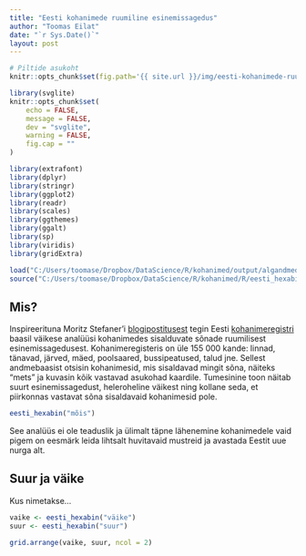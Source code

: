 ```yaml
---
title: "Eesti kohanimede ruumiline esinemissagedus"
author: "Toomas Eilat"
date: "`r Sys.Date()`"
layout: post
---
```


```r
# Piltide asukoht
knitr::opts_chunk$set(fig.path='{{ site.url }}/img/eesti-kohanimede-ruumiline-esinemissagedus-')
```

```r
library(svglite)
knitr::opts_chunk$set(
    echo = FALSE, 
    message = FALSE,
    dev = "svglite",
    warning = FALSE,
    fig.cap = ""
)
```

```r
library(extrafont)
library(dplyr)
library(stringr)
library(ggplot2)
library(readr)
library(scales)
library(ggthemes)
library(ggalt)
library(sp)
library(viridis)
library(gridExtra)

load("C:/Users/toomase/Dropbox/DataScience/R/kohanimed/output/algandmed.RData")
source("C:/Users/toomase/Dropbox/DataScience/R/kohanimed/R/eesti_hexabin.R")

```

## Mis?
Inspireerituna Moritz Stefaner'i [blogipostitusest](http://truth-and-beauty.net/experiments/ach-ingen-zell/) tegin Eesti [kohanimeregistri](http://xgis.maaamet.ee/knravalik/) baasil väikese analüüsi kohanimedes sisalduvate sõnade ruumilisest esinemissagedusest. Kohanimeregisteris on üle 155 000 kande: linnad, tänavad, järved, mäed, poolsaared, bussipeatused, talud jne. Sellest andmebaasist otsisin kohanimesid, mis sisaldavad mingit sõna, näiteks "mets" ja kuvasin kõik vastavad asukohad kaardile. Tumesinine toon näitab suurt esinemissagedust, heleroheline väikest ning kollane seda, et piirkonnas vastavat sõna sisaldavaid kohanimesid pole.

```r
eesti_hexabin("mõis")
```

See analüüs ei ole teaduslik ja ülimalt täpne lähenemine kohanimedele vaid pigem on eesmärk leida lihtsalt huvitavaid mustreid ja avastada Eestit uue nurga alt.

## Suur ja väike
Kus nimetakse...
```r
vaike <- eesti_hexabin("väike")
suur <- eesti_hexabin("suur")

grid.arrange(vaike, suur, ncol = 2)
```